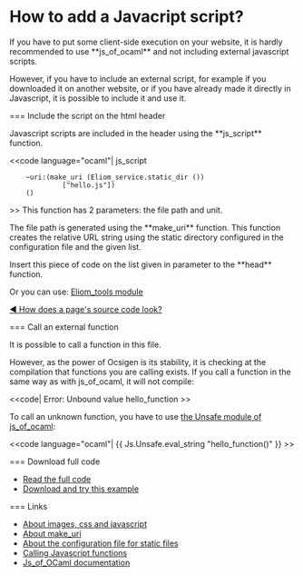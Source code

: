 =How to add a Javacript script?=

If you have to put some client-side execution on your website, it is hardly recommended to use **js_of_ocaml** and not including external javascript scripts.

However, if you have to include an external script, for example if you downloaded it on another website, or if you have already made it directly in Javascript, it is possible to include it and use it.

=== Include the script on the html header

Javascript scripts are included in the header using the **js_script** function.

<<code language="ocaml"|
js_script
     ~uri:(make_uri (Eliom_service.static_dir ())
              ["hello.js"])
     ()
>>
This function has 2 parameters: the file path and unit.

The file path is generated using the **make_uri** function. This function creates the relative URL string using the static directory configured in the configuration file and the given list.

Insert this piece of code on the list given in parameter to the **head** function.

Or you can use: 
[[wiki(2):eliom/api/server/Eliom_tools.HTML5_TOOLS#VALhead|Eliom_tools module]]

[[wiki(2):howto/page|◄ How does a page's source code look?]]

=== Call an external function

It is possible to call a function in this file.

However, as the power of Ocsigen is its stability, it is checking at the compilation that functions you are calling exists. If you call a function in the same way as with js_of_ocaml, it will not compile:

<<code|
Error: Unbound value hello_function
>>

To call an unknown function, you have to use [[http://ocsigen.org/js_of_ocaml/api/Js.Unsafe|the Unsafe module of js_of_ocaml]]:

<<code language="ocaml"|
{{ Js.Unsafe.eval_string "hello_function()" }}
>>

=== Download full code

* [[https://github.com/db0company/Ocsigen-Quick-Howto/blob/master/js/example.eliom|Read the full code]]
* [[https://github.com/db0company/Ocsigen-Quick-Howto|Download and try this example]]

=== Links

* [[wiki(72):eliom/manual/misc|About images, css and javascript]]
* [[wiki(72):eliom/api/server/Eliom_content.Html5.D#VALmake_uri|About make_uri]]
* [[wiki(72):ocsigenserver/manual/staticmod|About the configuration file for static files]]
* [[wiki(72):js_of_ocaml/manual/library|Calling Javascript functions]]
* [[wiki(72):js_of_ocaml/manual/|Js_of_OCaml documentation]]
